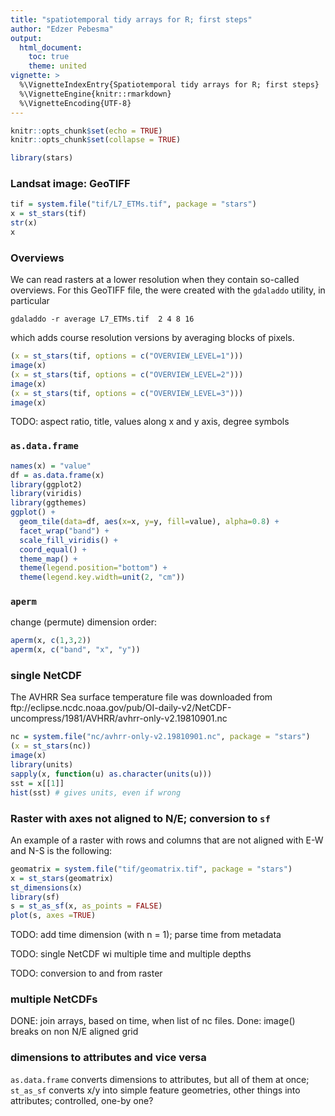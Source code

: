 ```yaml
---
title: "spatiotemporal tidy arrays for R; first steps"
author: "Edzer Pebesma"
output:
  html_document:
    toc: true
    theme: united
vignette: >
  %\VignetteIndexEntry{Spatiotemporal tidy arrays for R; first steps}
  %\VignetteEngine{knitr::rmarkdown}
  %\VignetteEncoding{UTF-8}
---
```


```r
knitr::opts_chunk$set(echo = TRUE)
knitr::opts_chunk$set(collapse = TRUE)
```

```r
library(stars)
```

### Landsat image: GeoTIFF
```r
tif = system.file("tif/L7_ETMs.tif", package = "stars")
x = st_stars(tif)
str(x)
x
```

### Overviews
We can read rasters at a lower resolution when they contain so-called overviews. For this
GeoTIFF file, the were created with the `gdaladdo` utility, in particular
```
gdaladdo -r average L7_ETMs.tif  2 4 8 16
```
which adds course resolution versions by averaging blocks of pixels.

```r
(x = st_stars(tif, options = c("OVERVIEW_LEVEL=1")))
image(x)
(x = st_stars(tif, options = c("OVERVIEW_LEVEL=2")))
image(x)
(x = st_stars(tif, options = c("OVERVIEW_LEVEL=3")))
image(x)
```

TODO: aspect ratio, title, values along x and y axis, degree symbols

### `as.data.frame`

```r
names(x) = "value"
df = as.data.frame(x)
library(ggplot2)
library(viridis)
library(ggthemes)
ggplot() +  
  geom_tile(data=df, aes(x=x, y=y, fill=value), alpha=0.8) + 
  facet_wrap("band") +
  scale_fill_viridis() +
  coord_equal() +
  theme_map() +
  theme(legend.position="bottom") +
  theme(legend.key.width=unit(2, "cm"))
```

### `aperm`
change (permute) dimension order:
```r
aperm(x, c(1,3,2))
aperm(x, c("band", "x", "y"))
```

### single NetCDF

The AVHRR Sea surface temperature file was downloaded from ftp://eclipse.ncdc.noaa.gov/pub/OI-daily-v2/NetCDF-uncompress/1981/AVHRR/avhrr-only-v2.19810901.nc

```r
nc = system.file("nc/avhrr-only-v2.19810901.nc", package = "stars")
(x = st_stars(nc))
image(x)
library(units)
sapply(x, function(u) as.character(units(u)))
sst = x[[1]]
hist(sst) # gives units, even if wrong
```


### Raster with axes not aligned to N/E; conversion to `sf`
An example of a raster with rows and columns that are not aligned with E-W and N-S is
the following:

```r
geomatrix = system.file("tif/geomatrix.tif", package = "stars")
x = st_stars(geomatrix)
st_dimensions(x)
library(sf)
s = st_as_sf(x, as_points = FALSE)
plot(s, axes =TRUE)
```


TODO: add time dimension (with n = 1); parse time from metadata

TODO: single NetCDF wi multiple time and multiple depths

TODO: conversion to and from raster

### multiple NetCDFs

DONE: join arrays, based on time, when list of nc files.
Done: image() breaks on non N/E aligned grid

### dimensions to attributes and vice versa

`as.data.frame` converts dimensions to attributes, but all of them at once;
`st_as_sf` converts x/y into simple feature geometries, other things into attributes;
controlled, one-by one?


